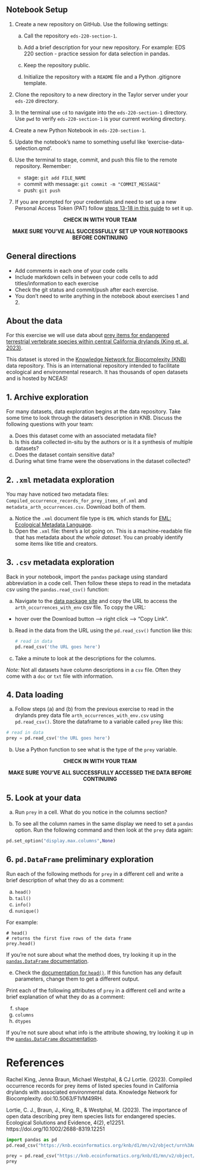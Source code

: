 
:::{.callout-tip}
## Notebook Setup
1. Create a new repository on GitHub. Use the following settings:

    a. Call the repository `eds-220-section-1`.

    b. Add a brief description for your new repository. For example: EDS 220 section - practice session for data selection in pandas.

    c. Keep the repository public.

    d. Initialize the repository with a `README` file and a Python .gitignore template.

2. Clone the repository to a new directory in the Taylor server under your `eds-220` directory.

3. In the terminal use `cd` to navigate into the `eds-220-section-1` directory. Use `pwd` to verify `eds-220-section-1` is your current working directory.

3. Create a new Python Notebook in `eds-220-section-1`. 

4. Update the notebook's name to something useful like 'exercise-data-selection.qmd'.

5. Use the terminal to stage, commit, and push this file to the remote repository. Remember:
    - stage: `git add FILE_NAME`
    - commit with message: `git commit -m "COMMIT_MESSAGE"`
    - push: `git push`

6. If you are prompted for your credentials and need to set up a new Personal Access Token (PAT) follow [steps 13-18 in this guide](https://docs.google.com/document/d/1Pk6_rUDdFjdGg-YVo9Cl8ET3iDsYahyaP0VMRD4UHUk/edit?usp=sharing/) to set it up.


<p style="text-align: center;">
**CHECK IN WITH YOUR TEAM** 
</p>
<p style="text-align: center;">
**MAKE SURE YOU'VE ALL SUCCESSFULLY SET UP YOUR NOTEBOOKS BEFORE CONTINUING**
</p>

:::


:::{.callout-note}
## General directions
- Add comments in each one of your code cells 
- Include markdown cells in between your code cells to add titles/information to each exercise
- Check the git status and commit/push after each exercise. 
- You don't need to write anything in the notebook about exercises 1 and 2. 
:::

:::{.callout-note}
## About the data

For this exercise we will use data about [prey items for endangered terrestrial vertebrate species within central California drylands (King et. al, 2023)](https://knb.ecoinformatics.org/view/doi%3A10.5063%2FF1VM49RH). 

This dataset is stored in the [Knowledge Network for Biocomplexity (KNB)](https://knb.ecoinformatics.org) data repository. This is an international repository intended to facilitate ecological and environmental research. It has thousands of open datasets and is hosted by NCEAS!
:::

<!-- Data exploration -->
## 1. Archive exploration
For many datasets, data exploration begins at the data repository. Take some time to look through the dataset's description in KNB. Discuss the following questions with your team:

a. Does this dataset come with an associated metadata file?
b. Is this data collected in-situ by the authors or is it a synthesis of multiple datasets?
c. Does the dataset contain sensitive data?
d. During what time frame were the observations in the dataset collected?

## 2. `.xml` metadata exploration

You may have noticed two metadata files: `Compiled_occurrence_records_for_prey_items_of.xml` and `metadata_arth_occurrences.csv`. Download both of them.

a. Notice the `.xml` document file type is `EML` which stands for [EML: Ecological Metadata Language](https://eml.ecoinformatics.org). 
b. Open the `.xml` file: there's a lot going on. This is a machine-readable file that has metadata about *the whole dataset*. You can proably identify some items like title and creators. 

## 3. `.csv` metadata exploration

Back in your notebook, import the `pandas` package using standard abbreviation in a code cell. Then follow these steps to read in the metadata csv using the `pandas.read_csv()` function:

a. Navigate to the [data package site](https://knb.ecoinformatics.org/view/doi%3A10.5063%2FF1VM49RH) and copy the URL to access the `arth_occurrences_with_env` csv file. To copy the URL: 

- hover over the Download button –> right click –> “Copy Link".

b. Read in the data from the URL using the `pd.read_csv()` function like this:

    ```python
    # read in data
    pd.read_csv('the URL goes here')
    ```

c. Take a minute to look at the descriptions for the columns. 

*Note:* Not all datasets have column descriptions in a `csv` file. Often they come with a `doc` or `txt` file with information. 

<!-- Data loading -->
## 4. Data loading
a. Follow steps (a) and (b) from the previous exercise to read in the drylands prey data file `arth_occurrences_with_env.csv` using `pd.read_csv()`. Store the dataframe to a variable called `prey` like this:

```python
# read in data
prey = pd.read_csv('the URL goes here')
```

b. Use a Python function to see what is the type of the `prey` variable. 

<p style="text-align: center;">
**CHECK IN WITH YOUR TEAM** 
</p>
<p style="text-align: center;">
**MAKE SURE YOU'VE ALL SUCCESSFULLY ACCESSED THE DATA BEFORE CONTINUING**
</p>

## 5. Look at your data

a. Run `prey` in a cell. What do you notice in the columns section?

b. To see all the column names in the same display we need to set a `pandas` option. Run the following command and then look at the `prey` data again:
```python
pd.set_option("display.max.columns",None)
```

## 6. `pd.DataFrame` preliminary exploration

Run each of the following methods for `prey` in a different cell and write a brief description of what they do as a comment: 

a. `head()`
b. `tail()`
c. `info()`
d. `nunique()`

For example:

```
# head()
# returns the first five rows of the data frame
prey.head()
```

If you're not sure about what the method does, try looking it up in the [`pandas.DataFrame` documentation](https://pandas.pydata.org/docs/reference/api/pandas.DataFrame.html).

e. Check the [documentation for `head()`](https://pandas.pydata.org/docs/reference/api/pandas.DataFrame.head.html#pandas.DataFrame.head). If this function has any default parameters, change them to get a different output. 

Print each of the following attributes of `prey` in a different cell and write a brief explanation of what they do as a comment:

f. `shape`
g. `columns`
h. `dtypes`

If you're not sure about what info is the attribute showing, try looking it up in the [`pandas.DataFrame` documentation](https://pandas.pydata.org/docs/reference/api/pandas.DataFrame.html).




<!-- https://towardsdatascience.com/pandas-most-used-functions-in-data-science-51b7c2b9c38a -->

# References

Rachel King, Jenna Braun, Michael Westphal, & CJ Lortie. (2023). Compiled occurrence records for prey items of listed species found in California drylands with associated environmental data. Knowledge Network for Biocomplexity. doi:10.5063/F1VM49RH.

Lortie, C. J., Braun, J., King, R., & Westphal, M. (2023). The importance of open data describing prey item species lists for endangered species. Ecological Solutions and Evidence, 4(2), e12251. https://doi.org/10.1002/2688-8319.12251



```python
import pandas as pd
pd.read_csv("https://knb.ecoinformatics.org/knb/d1/mn/v2/object/urn%3Auuid%3A3baf7289-bf90-4db3-ad11-58785c09b26e")
```


```python
prey = pd.read_csv("https://knb.ecoinformatics.org/knb/d1/mn/v2/object/urn%3Auuid%3A23d42528-1048-45d4-85d1-7e13b666e744")
prey
```

